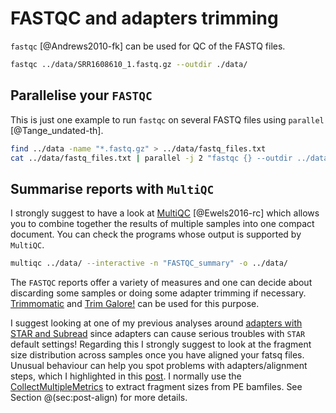 # FASTQC and adapters trimming {#ch:fastqc}

`fastqc` [@Andrews2010-fk] can be used for QC of the FASTQ files.

```bash
fastqc ../data/SRR1608610_1.fastq.gz --outdir ./data/
```

## Parallelise your `FASTQC`

This is just one example to run `fastqc` on several FASTQ files using `parallel` [@Tange_undated-th]. 

```bash
find ../data -name "*.fastq.gz" > ../data/fastq_files.txt
cat ../data/fastq_files.txt | parallel -j 2 "fastqc {} --outdir ../data"
```

## Summarise reports with `MultiQC`

I strongly suggest to have a look at [MultiQC](http://multiqc.info/) [@Ewels2016-rc] which allows you to combine together the results of multiple samples into one compact document. You can check the programs whose output is supported by `MultiQC`.

```bash
multiqc ../data/ --interactive -n "FASTQC_summary" -o ../data/
```

The `FASTQC` reports offer a variety of measures and one can decide about discarding some samples or doing some adapter trimming if necessary. [Trimmomatic](http://www.usadellab.org/cms/?page=trimmomatic) and [Trim Galore!](https://www.bioinformatics.babraham.ac.uk/projects/trim_galore/) can be used for this purpose.

I suggest looking at one of my previous analyses around [adapters with STAR and Subread](https://github.com/annaquaglieri16/RNA-Seq-and-adapters--STAR-vs-Subjunc) since adapters can cause serious troubles with `STAR` default settings! Regarding this I strongly suggest to look at the fragment size distribution across samples once you have aligned your fatsq files. Unusual behaviour can help you spot problems with adapters/alignment steps, which I highlighted in this [post](https://github.com/annaquaglieri16/RNA-Seq-and-adapters--STAR-vs-Subjunc). I normally use the [CollectMultipleMetrics](https://broadinstitute.github.io/picard/command-line-overview.html) to extract fragment sizes from PE bamfiles. See Section \@(sec:post-align) for more details.

